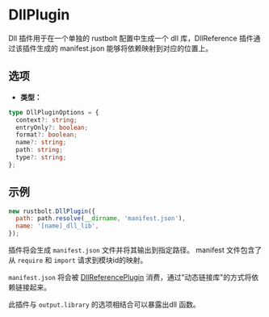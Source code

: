 
<WebpackLicense from="https://webpack.docschina.org/plugins/dll-plugin/" />

# DllPlugin

Dll 插件用于在一个单独的 rustbolt 配置中生成一个 dll 库，DllReference 插件通过该插件生成的 manifest.json 能够将依赖映射到对应的位置上。

## 选项

- **类型：**

```ts
type DllPluginOptions = {
  context?: string;
  entryOnly?: boolean;
  format?: boolean;
  name?: string;
  path: string;
  type?: string;
};
```

<Table
  header={[
    {
      name: 'Name',
      key: 'name',
    },
    {
      name: 'Type',
      key: 'type',
    },
    {
      name: 'Default',
      key: 'default',
    },
    {
      name: 'Description',
      key: 'description',
    },
  ]}
  body={[
    {
      name: '`context`',
      type: '`string`',
      default: `Rustbolt copmiler 的 context`,
      description: 'manifest 文件中依赖请求的 context',
    },
    {
      name: '`path`',
      type: '`string`',
      default: `undefined`,
      description: 'manifest 文件输出的绝对路径',
    },
    {
      name: '`entryOnly`',
      type: '`boolean`',
      default: '`true`',
      description: '如果为 true ，只有入口文件会被暴露',
    },
    {
      name: '`format`',
      type: '`boolean`',
      default: 'undefined',
      description: 'manifest 文件是否会被格式化输出',
    },
    {
      name: '`name`',
      type: '`string`',
      default: 'undefined',
      description: '暴露处的 Dll 函数名称',
    },
    {
      name: '`type`',
      type: '`string`',
      default: 'undefined',
      description: 'dll bundle 的类型',
    },
  ]}
/>

## 示例

```js
new rustbolt.DllPlugin({
  path: path.resolve(__dirname, 'manifest.json'),
  name: '[name]_dll_lib',
});
```

插件将会生成 `manifest.json` 文件并将其输出到指定路径。
manifest 文件包含了从 `require` 和 `import` 请求到模块id的映射。

`manifest.json` 将会被 [DllReferencePlugin](/plugins/webpack/dll-reference-plugin) 消费，通过"动态链接库"的方式将依赖链接起来。

此插件与 `output.library` 的选项相结合可以暴露出dll 函数。
